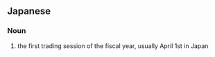 ==Japanese==
{{ja-kanjitab|だい|はつ|k2=はっ|かい|yomi=on}}
{{wikipedia|lang=ja}}

===Noun===
{{ja-noun|だいはっかい}}

# {{lb|ja|stock market|sort=たいはっかい'}} the first trading session of the fiscal year, usually April 1st in Japan